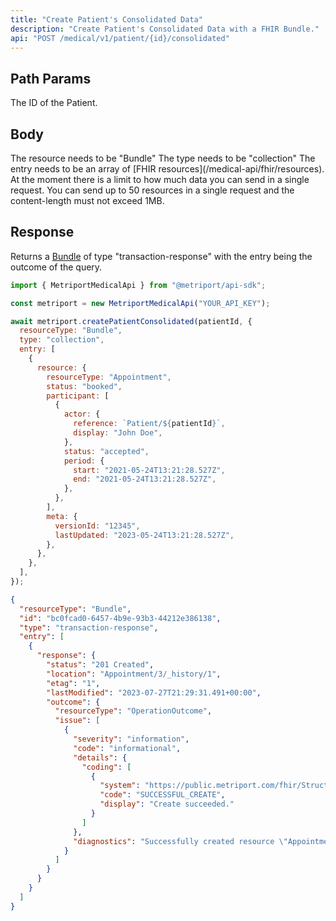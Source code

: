 ```yaml
---
title: "Create Patient's Consolidated Data"
description: "Create Patient's Consolidated Data with a FHIR Bundle."
api: "POST /medical/v1/patient/{id}/consolidated"
---
```


## Path Params

<ParamField path="id" type="string" required>
  The ID of the Patient.
</ParamField>

## Body

<ParamField body="resourceType" type="string" required>
  The resource needs to be "Bundle"
</ParamField>

<ParamField body="type" type="string" required>
  The type needs to be "collection"
</ParamField>

<ParamField body="entry" type="array" required>
  The entry needs to be an array of [FHIR resources](/medical-api/fhir/resources).
</ParamField>

<Info>
  At the moment there is a limit to how much data you can send in a single request. You can send up
  to 50 resources in a single request and the content-length must not exceed 1MB.
</Info>

## Response

Returns a [Bundle](/medical-api/fhir/resources/bundle) of type "transaction-response" with the entry being the outcome of the query.

<ResponseExample>

```javascript Metriport SDK
import { MetriportMedicalApi } from "@metriport/api-sdk";

const metriport = new MetriportMedicalApi("YOUR_API_KEY");

await metriport.createPatientConsolidated(patientId, {
  resourceType: "Bundle",
  type: "collection",
  entry: [
    {
      resource: {
        resourceType: "Appointment",
        status: "booked",
        participant: [
          {
            actor: {
              reference: `Patient/${patientId}`,
              display: "John Doe",
            },
            status: "accepted",
            period: {
              start: "2021-05-24T13:21:28.527Z",
              end: "2021-05-24T13:21:28.527Z",
            },
          },
        ],
        meta: {
          versionId: "12345",
          lastUpdated: "2023-05-24T13:21:28.527Z",
        },
      },
    },
  ],
});
```

</ResponseExample>

```json
{
  "resourceType": "Bundle",
  "id": "bc0fcad0-6457-4b9e-93b3-44212e386138",
  "type": "transaction-response",
  "entry": [
    {
      "response": {
        "status": "201 Created",
        "location": "Appointment/3/_history/1",
        "etag": "1",
        "lastModified": "2023-07-27T21:29:31.491+00:00",
        "outcome": {
          "resourceType": "OperationOutcome",
          "issue": [
            {
              "severity": "information",
              "code": "informational",
              "details": {
                "coding": [
                  {
                    "system": "https://public.metriport.com/fhir/StructureDefinition/operation-outcome",
                    "code": "SUCCESSFUL_CREATE",
                    "display": "Create succeeded."
                  }
                ]
              },
              "diagnostics": "Successfully created resource \"Appointment/3/_history/1\". Took 7ms."
            }
          ]
        }
      }
    }
  ]
}
```

